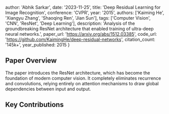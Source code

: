 
  author: 'Abhik Sarkar',
  date: '2023-11-25',
  title: 'Deep Residual Learning for Image Recognition',
  conference: 'CVPR',
  year: '2015',
  authors: ['Kaiming He', 'Xiangyu Zhang', 'Shaoqing Ren', 'Jian Sun'],
  tags: ['Computer Vision', 'CNN', 'ResNet', 'Deep Learning'],
  description: 'Analysis of the groundbreaking ResNet architecture that enabled training of ultra-deep neural networks.',
  paper_url: 'https://arxiv.org/abs/1512.03385',
  code_url: 'https://github.com/KaimingHe/deep-residual-networks',
  citation_count: '145k+',
  year_published: 2015
}



## Paper Overview

The paper introduces the ResNet architecture, which has become the foundation of modern computer vision. It completely eliminates recurrence and convolutions, relying entirely on attention mechanisms to draw global dependencies between input and output.

## Key Contributions

